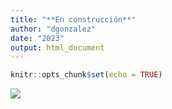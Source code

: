 ```yaml
---
title: "**En construcción**"
author: "dgonzalez"
date: "2023"
output: html_document
---
```


```r
knitr::opts_chunk$set(echo = TRUE)
```


![](img/enconstruccion.jpg)